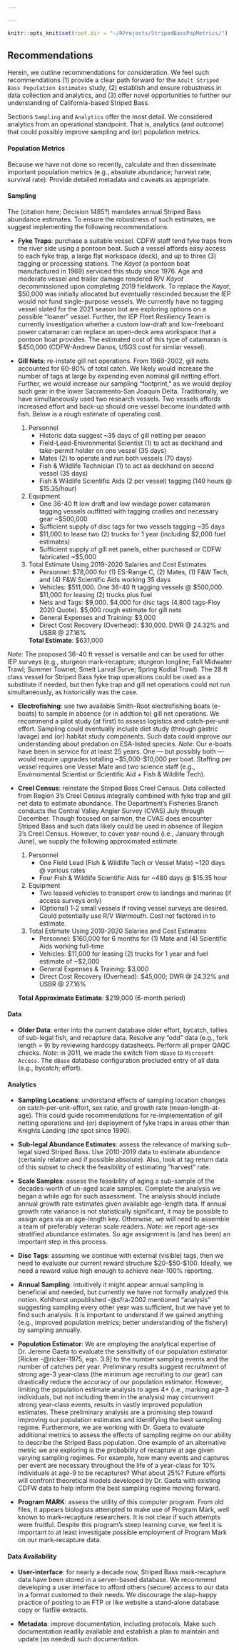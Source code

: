 ```yaml
---

---
```


```r

knitr::opts_knit$set(root.dir = "~/RProjects/StripedBassPopMetrics/")

```

## Recommendations

Herein, we outline recommendations for consideration. We feel such recommendations (1) provide a clear path forward for the `Adult Striped Bass Population Estimates` study, (2) establish and ensure robustness in data collection and analytics, and (3) offer novel opportunities to further our understanding of California-based Striped Bass.

Sections `Sampling` and `Analytics` offer the most detail. We considered analytics from an operational standpoint. That is, analytics (and outcome) that could possibly improve sampling and (or) population metrics.

#### Population Metrics

Because we have not done so recently, calculate and then disseminate important population metrics (e.g., absolute abundance; harvest rate; survival rate). Provide detailed metadata and caveats as appropriate.

<!-- Traditional Metrics -->
<!-- - absolute abundance (age & sex stratified) -->
<!-- - harvest rate -->
<!-- - survival rate (Ricker 5.1 & catch curve & ChapmanRobson) -->
<!--   - natural mortality -->
<!--   - total mortality (1 - survival rate) -->
<!--   - fishing mortality (exploitation) -->
<!-- - harvest (as abundance * harvest rate) -->
<!-- - response rate (to correct for non-response) -->

<!-- - provide some boundaries as to acceptable limits (e.g., harvest rate at 20%, is this OK? Is it panic time - shut down the fishery?) -->
<!-- - what is acceptable annual harvest? -->
<!-- - would bay study supply an index like it does for sturgeon? -->
<!-- - how do we track a year class? -->

#### Sampling

The (citation here; Decision 1485?) mandates annual Striped Bass abundance estimates. To ensure the robustness of such estimates, we suggest implementing the following recommendations.

- **Fyke Traps**: purchase a suitable vessel. CDFW staff tend fyke traps from the river side using a pontoon boat. Such a vessel affords easy access to each fyke trap, a large flat workspace (deck), and up to three (3) tagging or processing stations. The *Kayot* (a pontoon boat manufactured in 1969) serviced this study since 1976. Age and moderate vessel and trailer damage rendered R/V *Kayot* decommissioned upon completing 2019 fieldwork. To replace the *Kayot*, \$50,000 was initially allocated but eventually rescinded because the IEP would not fund single-purpose vessels. We currently have no tagging vessel slated for the 2021 season but are exploring options on a possible "loaner" vessel. Further, the IEP Fleet Resiliency Team is currently investigation whether a custom low-draft and low-freeboard power catamaran can replace an open-deck area workspace that a pontoon boat provides. The estimated cost of this type of catamaran is \$450,000 (CDFW-Andrew Danos, USGS cost for similar vessel).

- **Gill Nets**: re-instate gill net operations. From 1969-2002, gill nets accounted for 60-80% of total catch. We likely would increase the number of tags at large by expending even nominal gill netting effort. Further, we would increase our sampling "footprint," as we would deploy such gear in the lower Sacramento-San Joaquin Delta. Traditionally, we have simultaneously used two research vessels. Two vessels affords increased effort and back-up should one vessel become inundated with fish. Below is a rough estimate of operating cost.

  (1) Personnel
      - Historic data suggest ~35 days of gill netting per season
      - Field-Lead-Enivronmental Scientist (1) to act as deckhand and take-permit holder on one vessel (35 days) 
      - Mates (2) to operate and run both vessels (70 days) 
      - Fish & Wildlife Technician (1)  to act as deckhand on second vessel (35 days)
      - Fish & Wildlife Scientific Aids (2 per vessel) tagging  (140 hours @ \$15.35/hour)
      
  (2) Equipment
      - One 36-40 ft low draft and low windage power catamaran tagging vessels outfitted with tagging cradles and necessary gear ~\$500,000
      - Sufficient supply of disc tags for two vessels tagging ~35 days 
      - \$11,000 to lease two (2) trucks for 1 year (including \$2,000 fuel estimates)
      - Sufficient supply of gill net panels, either purchased or CDFW fabricated ~\$5,000
  
  (3) Total Estimate Using 2019-2020 Salaries and Cost Estimates 
      - Personnel: $78,000 for (1) ES-Range C, (2) Mates, (1) F&W Tech, and (4) F&W Scientific Aids working 35 days
      - Vehicles: \$511,000. One 36-40 ft tagging vessels @ \$500,000. \$11,000 for leasing (2) trucks plus fuel
      - Nets and Tags: \$9,000. \$4,000 for disc tags (4,800 tags-Floy 2020 Quote). \$5,000 rough estimate for gill nets
      - General Expenses and Training: \$3,000 
      - Direct Cost Recovery (Overhead): \$30,000. DWR @ 24.32% and USBR @ 27.16% 

      **Total Estimate**: \$631,000

*Note*: The proposed 36-40 ft vessel is versatile and can be used for other IEP surveys (e.g., sturgeon mark-recapture; sturgeon longline; Fall Midwater Trawl; Summer Townet; Smelt Larval Surve; Spring Kodial Trawl). The 28 ft class vessel for Striped Bass fyke trap operations could be used as a substitute if needed, but then fyke trap and gill net operations could not run simultaneously, as historically was the case.

- **Electrofishing**: use two available Smith-Root electrofishing boats (e-boats) to sample in absence (or in addtion to) gill net operations. We recommend a pilot study (at first) to assess logistics and catch-per-unit effort. Sampling could eventually include diet study (through gastric lavage) and (or) habitat study components. Such data could improve our understanding about predation on ESA-listed species. *Note*: Our e-boats have been in service for at least 25 years. One --- but possibly both --- would require upgrades totalling ~\$5,000-\$10,000 per boat. Staffing per vessel requires one Vessel Mate and two science staff (e.g., Envirnomental Scientist or Scientific Aid + Fish & Wildlife Tech).

<!-- - should expand to include February, what about June -->

- **Creel Census**: reinstate the Striped Bass Creel Census. Data collected from Region 3's Creel Census integrally combined with fyke trap and gill net data to estimate abundance. The Department's Fisheries Branch conducts the Central Valley Angler Survey (CVAS) July through December. Though focused on salmon, the CVAS does encounter Striped Bass and such data likely could be used in absence of Region 3's Creel Census. However, to cover year-round (i.e., January through June), we supply the following approximated estimate.

  (1) Personnel
      - One Field Lead (Fish & Wildlife Tech or Vessel Mate) ~120 days @ various rates  
      - Four Fish & Wildlife Scientific Aids for ~480 days @ \$15.35 hour 
  (2) Equipment
      - Two leased vehicles to transport crew to landings and marinas (if access surveys only)
      - (Optional) 1-2 small vessels if roving vessel surveys are desired. Could potentially use R/V *Warmouth*. Cost not factored in to estimate.
  (3) Total Estimate Using 2019-2020 Salaries and Cost Estimates 
      - Personnel: \$160,000 for 6 months for (1) Mate and (4) Scientific Aids working full-time
      - Vehicles: \$11,000 for leasing (2) trucks for 1 year and fuel estimate of ~\$2,000
      - General Expenses & Training: \$3,000
      - Direct Cost Recovery (Overhead): \$45,000; DWR @ 24.32% and USBR @ 27.16% 
      
    **Total Approximate Estimate**: \$219,000 (6-month period)

#### Data

- **Older Data**: enter into the current database older effort, bycatch, tallies of sub-legal fish, and recapture data. Resolve any "odd" data (e.g., fork length = 9) by reviewing hardcopy datasheets. Perform all proper QAQC checks. *Note*: in 2011, we made the switch from `dBase` to `Microsoft Access`. The `dBase` database configuration precluded entry of all data (e.g., bycatch; effort).

<!-- - condition (measuring girth or weight) -->

#### Analytics

- **Sampling Locations**: understand effects of sampling location changes on catch-per-unit-effort, sex ratio, and growth rate (mean-length-at-age). This could guide recommendations for re-implementation of gill netting operations and (or) deployment of fyke traps in areas other than Knights Landing (*the* spot since 1990).

- **Sub-legal Abundance Estimates**: assess the relevance of marking sub-legal sized Striped Bass. Use 2010-2019 data to estimate abundance (certainly relative and if possible absolute). Also, look at tag return data of this subset to check the feasibility of estimating "harvest" rate. <!-- count age-2 fish? -->

- **Scale Samples**: assess the feasibility of aging a sub-sample of the decades-worth of un-aged scale samples. Complete the analysis we began a while ago for such assessment. The analysis should include annual growth rate estimates given available age-length data. If annual growth rate variance is not statistically significant, it may be possible to assign ages via an age-length key. Otherwise, we will need to assemble a team of preferably veteran scale readers. *Note*: we report age-sex stratified abundance estimates. So age assignment is (and has been) an important step in this process.

- **Disc Tags**: assuming we continue with external (visible) tags, then we need to evaluate our current reward structure \$20-\$50-\$100. Ideally, we need a reward value high enough to achieve near-100% reporting. <!--Doing so improves the accuracy of adjusting the non-reward tag for non-reporting.-->

- **Annual Sampling**: intuitively it might appear annual sampling is beneficial and needed, but currently we have not formally analyzed this notion. Kohlhorst unpublished -@sfra-2002 mentioned "analysis" suggesting sampling every other year was sufficient, but we have yet to find such analysis. It is important to understand if we gained anything (e.g., improved population metrics; better understanding of the fishery) by sampling annually.

- **Population Estimator**: We are employing the analytical expertise of Dr. Jereme Gaeta to evaluate the sensitivity of our population estimator [Ricker -@ricker-1975, eqn. 3.9] to the number sampling events and the number of catches per year. Preliminary results suggest recruitment of strong age-3 year-class (the minimum age recruiting to our gear) can drastically reduce the accuracy of our population estimator. However, limiting the population estimate analysis to ages 4+ (i.e., marking age-3 individuals, but not including them in the analysis) may circumvent strong year-class events, results in vastly improved population estimates. These preliminary analysis are a promising step toward improving our population estimates and identifying the best sampling regime. Furthermore, we are working with Dr. Gaeta to evaluate additional metrics to assess the effects of sampling regime on our ability to describe the Striped Bass population. One example of an alternative metric we are exploring is the probability of recapture at age given varying sampling regimes. For example, how many events and captures per event are necessary throughout the life of a year-class for 10% individuals at age-9 to be recaptures? What about 25%?  Future efforts will confront theoretical models developed by Dr. Gaeta with existing CDFW data to help inform the best sampling regime moving forward.

- **Program MARK**: assess the utility of this computer program. From old files, it appears biologists attempted to make use of Program Mark, well known to mark-recapture researchers. It is not clear if such attempts were fruitful. Despite this program's steep learning curve, we feel it is important to at least investigate possible employment of Program Mark on our mark-recapture data.

#### Data Availability

- **User-interface**: for nearly a decade now, Striped Bass mark-recapture data have been stored in a server-based database. We recommend developing a user interface to afford others (secure) access to our data in a format customed to their needs. We discourage the slap-happy practice of posting to an FTP or like website a stand-alone database copy or flatfile extracts.

- **Metadata**: improve documentation, including protocols. Make such documentation readily available and establish a plan to maintain and update (as needed) such documentation.
